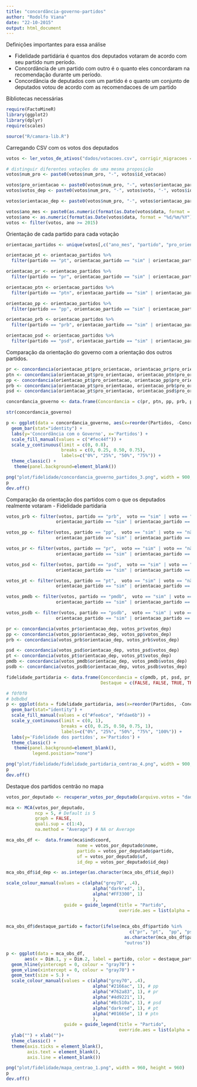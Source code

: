 ```yaml
---
title: "concordância-governo-partidos"
author: "Rodolfo Viana"
date: "22-10-2015"
output: html_document
---
```


Definições importantes para essa análise

* Fidelidade partidária é quantos dos deputados votaram de acordo com seu partido num período. 
* Concordância de um partido com outro é o quanto eles concordaram na recomendação durante um período. 
* Concordância de deputados com um partido é o quanto um conjunto de deputados votou de acordo com as recomendacoes de um partido

Bibliotecas necessárias 

```r
require(FactoMineR)
library(ggplot2)
library(dplyr)
require(scales)

source("R/camara-lib.R")
```

Carregando CSV com os votos dos deputados

```r
votos <- ler_votos_de_ativos("dados/votacoes.csv", corrigir_migracoes = FALSE)

# distinguir diferentes votações de uma mesma proposição
votos$num_pro <- paste0(votos$num_pro, "-", votos$id_votacao)

votos$pro_orientacao <- paste0(votos$num_pro, "-", votos$orientacao_partido)
votos$votos_dep <- paste0(votos$num_pro, "-", votos$voto, "-", votos$id_dep)

votos$orientacao_dep <- paste0(votos$num_pro, "-", votos$orientacao_partido, "-", votos$id_dep)

votos$ano_mes <- paste0(as.numeric(format(as.Date(votos$data, format = "%d/%m/%Y"),'%Y')), "", as.numeric(format(as.Date(votos$data, format = "%d/%m/%Y"),'%m'))) 
votos$ano <- as.numeric(format(as.Date(votos$data, format = "%d/%m/%Y"),'%Y'))
votos <- filter(votos, ano >= 2015)
```

Orientação de cada partido para cada votação

```r
orientacao_partidos <- unique(votos[,c("ano_mes", "partido", "pro_orientacao", "orientacao_partido")])

orientacao_pt <- orientacao_partidos %>%
  filter(partido == "pt", orientacao_partido == "sim" | orientacao_partido == "não")

orientacao_pr <- orientacao_partidos %>%
  filter(partido == "pr", orientacao_partido == "sim" | orientacao_partido == "não")

orientacao_ptn <- orientacao_partidos %>%
  filter(partido == "ptn", orientacao_partido == "sim" | orientacao_partido == "não")

orientacao_pp <- orientacao_partidos %>%
  filter(partido == "pp", orientacao_partido == "sim" | orientacao_partido == "não")

orientacao_prb <- orientacao_partidos %>%
  filter(partido == "prb", orientacao_partido == "sim" | orientacao_partido == "não")

orientacao_psd <- orientacao_partidos %>%
  filter(partido == "psd", orientacao_partido == "sim" | orientacao_partido == "não")
```

Comparação da orientação do governo com a orientação dos outros partidos. 

```r
pr <- concordancia(orientacao_pt$pro_orientacao, orientacao_pr$pro_orientacao)
ptn <- concordancia(orientacao_pt$pro_orientacao, orientacao_ptn$pro_orientacao)
pp <- concordancia(orientacao_pt$pro_orientacao, orientacao_pp$pro_orientacao)
prb <- concordancia(orientacao_pt$pro_orientacao, orientacao_prb$pro_orientacao)
psd <- concordancia(orientacao_pt$pro_orientacao, orientacao_psd$pro_orientacao)

concordancia_governo <- data.frame(Concordancia = c(pr, ptn, pp, prb, psd), Partidos = c("pr", "ptn", "pp", "prb", "psd"))

str(concordancia_governo)

p <- ggplot(data = concordancia_governo, aes(x=reorder(Partidos, -Concordancia), y = Concordancia, fill = "#fec44f")) + 
  geom_bar(stat="identity") + 
  labs(y='Concordância com o Governo', x='Partidos') +
  scale_fill_manual(values = c("#fec44f")) +
  scale_y_continuous(limit = c(0, 0.8), 
                     breaks = c(0, 0.25, 0.50, 0.75),
                     labels=c("0%", "25%", "50%", "75%")) +
  theme_classic() +
   theme(panel.background=element_blank())

png("plot/fidelidade/concordancia_governo_partidos_3.png", width = 900, height = 500)
p
dev.off()
```

Comparação da orientação dos partidos com o que os deputados realmente votaram - Fidelidade partidaria

```r
votos_prb <- filter(votos, partido == "prb",  voto == "sim" | voto == "não", 
                   orientacao_partido == "sim" | orientacao_partido == "não")

votos_pp <- filter(votos, partido == "pp",  voto == "sim" | voto == "não", 
                   orientacao_partido == "sim" | orientacao_partido == "não")

votos_pr <- filter(votos, partido == "pr",  voto == "sim" | voto == "não", 
                   orientacao_partido == "sim" | orientacao_partido == "não")

votos_psd <- filter(votos, partido == "psd",  voto == "sim" | voto == "não", 
                   orientacao_partido == "sim" | orientacao_partido == "não")

votos_pt <- filter(votos, partido == "pt",  voto == "sim" | voto == "não", 
                   orientacao_partido == "sim" | orientacao_partido == "não")

votos_pmdb <- filter(votos, partido == "pmdb",  voto == "sim" | voto == "não", 
                   orientacao_partido == "sim" | orientacao_partido == "não")

votos_psdb <- filter(votos, partido == "psdb",  voto == "sim" | voto == "não", 
                   orientacao_partido == "sim" | orientacao_partido == "não")

pr <- concordancia(votos_pr$orientacao_dep, votos_pr$votos_dep)
pp <- concordancia(votos_pp$orientacao_dep, votos_pp$votos_dep)
prb <- concordancia(votos_prb$orientacao_dep, votos_prb$votos_dep)

psd <- concordancia(votos_psd$orientacao_dep, votos_psd$votos_dep)
pt <- concordancia(votos_pt$orientacao_dep, votos_pt$votos_dep)
pmdb <- concordancia(votos_pmdb$orientacao_dep, votos_pmdb$votos_dep)
psdb <- concordancia(votos_psdb$orientacao_dep, votos_psdb$votos_dep)

fidelidade_partidaria <- data.frame(Concordancia = c(pmdb, pt, psd, pr, pp, prb, psdb), Partidos = c("pmdb", "pt", "psd", "pr", "pp", "prb", "psdb"),
                                    Destaque = c(FALSE, FALSE, TRUE, TRUE, TRUE, TRUE, FALSE))

# f0f0f0
# bdbdbd
p <- ggplot(data = fidelidade_partidaria, aes(x=reorder(Partidos, -Concordancia), y = Concordancia, fill = Destaque)) + 
  geom_bar(stat="identity") + 
  scale_fill_manual(values = c("#fee6ce", "#fdae6b")) +
  scale_y_continuous(limit = c(0, 1), 
                     breaks = c(0, 0.25, 0.50, 0.75, 1),
                     labels=c("0%", "25%", "50%", "75%", "100%")) +
  labs(y='Fidelidade dos partidos', x='Partidos') +
  theme_classic() +
   theme(panel.background=element_blank(),
          legend.position="none")

png("plot/fidelidade/fidelidade_partidaria_centrao_4.png", width = 900, height = 500)
p
dev.off()
```

Destaque dos partidos centrão no mapa 

```r
votos_por_deputado <- recuperar_votos_por_deputado(arquivo.votos = "dados/votacoes.csv", corrigir.migracoes = TRUE)

mca <- MCA(votos_por_deputado, 
           ncp = 5, # Default is 5 
           graph = FALSE,
           quali.sup = c(1:4),
           na.method = "Average") # NA or Average

mca_obs_df <-  data.frame(mca$ind$coord, 
                           nome = votos_por_deputado$nome,
                           partido = votos_por_deputado$partido, 
                           uf = votos_por_deputado$uf,
                           id_dep = votos_por_deputado$id_dep)

mca_obs_df$id_dep <- as.integer(as.character(mca_obs_df$id_dep))

scale_colour_manual(values = c(alpha("grey70", .4),
                                 alpha("darkred", 1),
                                 alpha("#FF3300", 1)
                                 ), 
                      guide = guide_legend(title = "Partido", 
                                           override.aes = list(alpha = 1, size = 4))) +

  
mca_obs_df$destaque_partido = factor(ifelse(mca_obs_df$partido %in% 
                                               c("pr", "pt",  "pp", "psd", "ptn", "prb"), 
                                             as.character(mca_obs_df$partido), 
                                             "outros"))  

p <- ggplot(data = mca_obs_df, 
       aes(x = Dim.1, y = Dim.2, label = partido, color = destaque_partido)) +
  geom_hline(yintercept = 0, colour = "gray70") +
  geom_vline(xintercept = 0, colour = "gray70") +
  geom_text(size = 5.) + 
  scale_colour_manual(values = c(alpha("grey70", .4),
                                 alpha("#2166ac", 1), # pp 
                                 alpha("#762a83", 1), # pr
                                 alpha("#4d9221", 1), 
                                 alpha("#8c510a", 1), # psd
                                 alpha("darkred", 1), # pt
                                 alpha("#01665e", 1) # ptn
                                 ),
                      guide = guide_legend(title = "Partido", 
                                           override.aes = list(alpha = 1, size = 4))) +
  ylab("") + xlab("")+ 
  theme_classic() + 
  theme(axis.ticks = element_blank(), 
        axis.text = element_blank(), 
        axis.line = element_blank())

png("plot/fidelidade/mapa_centrao_1.png", width = 960, height = 960)
p
dev.off()

```
